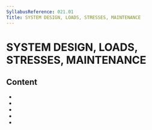 ```yaml
---
SyllabusReference: 021.01
Title: SYSTEM DESIGN, LOADS, STRESSES, MAINTENANCE
---
```


# SYSTEM DESIGN, LOADS, STRESSES, MAINTENANCE

## Content

- <Link href="021.01.01" />
- <Link href="021.01.02" />
- <Link href="021.01.03" />
- <Link href="021.01.04" />
- <Link href="021.01.05" />
